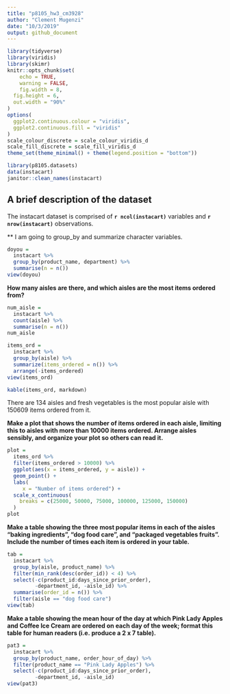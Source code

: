 ```yaml
---
title: "p8105_hw3_cm3928"
author: "Clement Mugenzi"
date: "10/3/2019"
output: github_document
---
```




```r
library(tidyverse)
library(viridis)
library(skimr)
knitr::opts_chunk$set(
	echo = TRUE,
	warning = FALSE,
	fig.width = 8, 
  fig.height = 6,
  out.width = "90%"
)
options(
  ggplot2.continuous.colour = "viridis",
  ggplot2.continuous.fill = "viridis"
)
scale_colour_discrete = scale_colour_viridis_d
scale_fill_discrete = scale_fill_viridis_d
theme_set(theme_minimal() + theme(legend.position = "bottom"))
```

```r
library(p8105.datasets)
data(instacart)
janitor::clean_names(instacart)
```

## A brief description of the dataset

The instacart dataset is comprised of **`r ncol(instacart)`** variables and **`r nrow(instacart)`** observations.

** I am going to group_by and summarize character variables.  

```r
doyou = 
  instacart %>% 
  group_by(product_name, department) %>% 
  summarise(n = n())
view(doyou)
```



**How many aisles are there, and which aisles are the most items ordered from?**

```r
num_aisle = 
  instacart %>% 
  count(aisle) %>% 
  summarise(n = n())
num_aisle
```


```r
items_ord = 
  instacart %>% 
  group_by(aisle) %>% 
  summarize(items_ordered = n()) %>% 
  arrange(-items_ordered)
view(items_ord)
```

```r
kable(items_ord, markdown)
```

There are 134 aisles and fresh vegetables is the most popular aisle with 150609 items ordered from it.



**Make a plot that shows the number of items ordered in each aisle, limiting this to aisles with more than 10000 items ordered. Arrange aisles sensibly, and organize your plot so others can read it.**


```r
plot = 
  items_ord %>%
  filter(items_ordered > 10000) %>% 
  ggplot(aes(x = items_ordered, y = aisle)) + 
  geom_point() +
  labs(
     x = "Number of items ordered") +
  scale_x_continuous(
    breaks = c(25000, 50000, 75000, 100000, 125000, 150000)
  )
plot
```


**Make a table showing the three most popular items in each of the aisles “baking ingredients”, “dog food care”, and “packaged vegetables fruits”. Include the number of times each item is ordered in your table.**

```r
tab = 
  instacart %>% 
  group_by(aisle, product_name) %>% 
  filter(min_rank(desc(order_id)) < 4) %>% 
  select(-c(product_id:days_since_prior_order), 
         -department_id, -aisle_id) %>% 
  summarise(order_id = n()) %>%
  filter(aisle == "dog food care")
view(tab)
```



**Make a table showing the mean hour of the day at which Pink Lady Apples and Coffee Ice Cream are ordered on each day of the week; format this table for human readers (i.e. produce a 2 x 7 table).**

```r
pat3 = 
  instacart %>% 
  group_by(product_name, order_hour_of_day) %>% 
  filter(product_name == "Pink Lady Apples") %>% 
  select(-c(product_id:days_since_prior_order), 
         -department_id, -aisle_id) 
view(pat3)
```


























